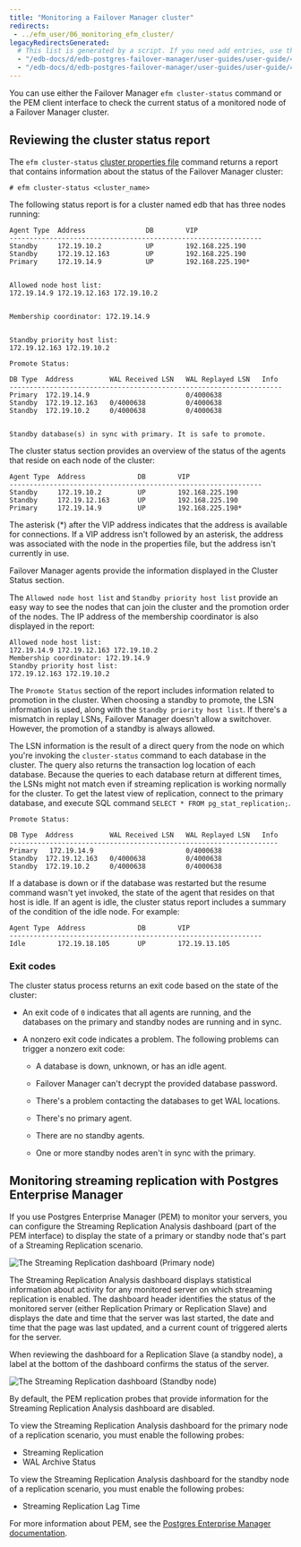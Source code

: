```yaml
---
title: "Monitoring a Failover Manager cluster"
redirects:
 - ../efm_user/06_monitoring_efm_cluster/
legacyRedirectsGenerated:
  # This list is generated by a script. If you need add entries, use the `legacyRedirects` key.
  - "/edb-docs/d/edb-postgres-failover-manager/user-guides/user-guide/4.0/monitoring_efm_cluster.html"
  - "/edb-docs/d/edb-postgres-failover-manager/user-guides/user-guide/4.1/monitoring_efm_cluster.html"
---
```


<div id="monitoring_efm_cluster" class="registered_link"></div>

You can use either the Failover Manager `efm cluster-status` command or the PEM client interface to check the current status of a monitored node of a Failover Manager cluster.

## Reviewing the cluster status report

The `efm cluster-status` [cluster properties file](07_using_efm_utility/#efm_cluster_status) command returns a report that contains information about the status of the Failover Manager cluster:

```text
# efm cluster-status <cluster_name>
```

The following status report is for a cluster named edb that has three nodes running:

```text
Agent Type  Address               DB        VIP
---------------------------------------------------------------
Standby     172.19.10.2           UP        192.168.225.190
Standby     172.19.12.163         UP        192.168.225.190
Primary     172.19.14.9           UP        192.168.225.190*


Allowed node host list:
172.19.14.9 172.19.12.163 172.19.10.2


Membership coordinator: 172.19.14.9


Standby priority host list:
172.19.12.163 172.19.10.2

Promote Status:

DB Type  Address         WAL Received LSN   WAL Replayed LSN   Info
--------------------------------------------------------------------
Primary  172.19.14.9                        0/4000638
Standby  172.19.12.163   0/4000638          0/4000638
Standby  172.19.10.2     0/4000638          0/4000638


Standby database(s) in sync with primary. It is safe to promote.
```

The cluster status section provides an overview of the status of the agents that reside on each node of the cluster:

```text
Agent Type  Address             DB        VIP
---------------------------------------------------------------
Standby     172.19.10.2         UP        192.168.225.190
Standby     172.19.12.163       UP        192.168.225.190
Primary     172.19.14.9         UP        192.168.225.190*
```

The asterisk (\*) after the VIP address indicates that the address is available for connections. If a VIP address isn't followed by an asterisk, the address was associated with the node in the properties file, but the address isn't currently in use.

Failover Manager agents provide the information displayed in the Cluster Status section.

The `Allowed node host list` and `Standby priority host list` provide an easy way to see the nodes that can join the cluster and the promotion order of the nodes. The IP address of the membership coordinator is also displayed in the report:

```text
Allowed node host list:
172.19.14.9 172.19.12.163 172.19.10.2
Membership coordinator: 172.19.14.9
Standby priority host list:
172.19.12.163 172.19.10.2
```

The `Promote Status` section of the report includes information related to promotion in the cluster. When choosing a standby to promote, the LSN information is used, along with the `Standby priority host list`. If there's a mismatch in replay LSNs, Failover Manager doesn't allow a switchover. However, the promotion of a standby is always allowed.

The LSN information is the result of a direct query from the node on which you're invoking the `cluster-status` command to each database in the cluster. The query also returns the transaction log location of each database. Because the queries to each database return at different times, the LSNs might not match even if streaming replication is working normally for the cluster. To get the latest view of replication, connect to the primary database, and execute SQL command `SELECT * FROM pg_stat_replication;`.

```text
Promote Status:

DB Type  Address         WAL Received LSN   WAL Replayed LSN   Info
-------------------------------------------------------------------
Primary   172.19.14.9                       0/4000638
Standby  172.19.12.163   0/4000638          0/4000638
Standby  172.19.10.2     0/4000638          0/4000638
```

If a database is down or if the database was restarted but the resume command wasn't yet invoked, the state of the agent that resides on that host is idle. If an agent is idle, the cluster status report includes a summary of the condition of the idle node. For example:

```text
Agent Type  Address             DB        VIP
---------------------------------------------------------------
Idle        172.19.18.105       UP        172.19.13.105
```

### Exit codes

The cluster status process returns an exit code based on the state of the cluster:

-   An exit code of `0` indicates that all agents are running, and the databases on the primary and standby nodes are running and in sync.

-   A nonzero exit code indicates a problem. The following problems can trigger a nonzero exit code:

    - A database is down, unknown, or has an idle agent.

    - Failover Manager can't decrypt the provided database password.

    - There's a problem contacting the databases to get WAL locations.

    - There's no primary agent.

    - There are no standby agents.

    - One or more standby nodes aren't in sync with the primary.

## Monitoring streaming replication with Postgres Enterprise Manager

If you use Postgres Enterprise Manager (PEM) to monitor your servers, you can configure the Streaming Replication Analysis dashboard (part of the PEM interface) to display the state of a primary or standby node that's part of a Streaming Replication scenario.

![The Streaming Replication dashboard (Primary node)](images/str_replication_dashboard_master.png)

The Streaming Replication Analysis dashboard displays statistical information about activity for any monitored server on which streaming replication is enabled. The dashboard header identifies the status of the monitored server (either Replication Primary or Replication Slave) and displays the date and time that the server was last started, the date and time that the page was last updated, and a current count of triggered alerts for the server.

When reviewing the dashboard for a Replication Slave (a standby node), a label at the bottom of the dashboard confirms the status of the server.

![The Streaming Replication dashboard (Standby node)](images/str_replication_dashboard_standby.png)

By default, the PEM replication probes that provide information for the Streaming Replication Analysis dashboard are disabled.

To view the Streaming Replication Analysis dashboard for the primary node of a replication scenario, you must enable the following probes:

-   Streaming Replication
-   WAL Archive Status

To view the Streaming Replication Analysis dashboard for the standby node of a replication scenario, you must enable the following probes:

-   Streaming Replication Lag Time

For more information about PEM, see the [Postgres Enterprise Manager documentation](/pem/latest/).
